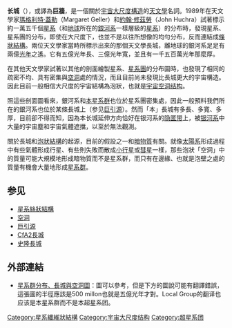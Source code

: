{{Otheruses|subject=天文學的长城|长城 (消歧义)}}
'''长城'''（{{lang|en|'''Great Wall'''}}），或譯為'''巨牆'''，是一個關於[[宇宙大尺度構造|宇宙大尺度構造]]的[[天文學|天文學]]名詞。1989年在天文學家[[瑪格利特·蓋勒|瑪格利特·蓋勒]]（Margaret Geller）和[[約翰·修茲勞|約翰·修茲勞]]（John Huchra）試著標示約一萬五千個[[星系|星系]]（和[[地球|地球]]所在的[[銀河系|銀河系]]一樣層級的[[星系|星系]]）的分布時，發現星系、星系團的分布，即使在大尺度下，也並不是以往所想像的均勻分布，反而連結成[[大尺度丝状结构|條狀結構]]。兩位天文學家當時所標示出來的那個天文學長城，離地球的銀河系足足有兩億[[光年|光年]]之遙。它有五億光年長、三億光年寬，並且有一千五百萬光年那麼厚。

在其他天文學家試著以其他的剖面繪製星系、[[星系團|星系團]]的分布圖時，也發現了相同的疏密不均、具有密集與[[空洞_(天文学)|空洞]]處的情況，而且目前尚未發現比長城更大的宇宙構造。因此目前一般相信大尺度的宇宙結構為泡狀，也就是[[空洞_(天文学)|宇宙空洞结构]]。

照這些剖面圖看來，銀河系和[[本星系群|本星系群]]也位於星系團密集處，因此一般預料我們所在的銀河系也位於某條長城上（参见[[巨引源|巨引源]]）。然而「本」長城有多長、多寬、多厚，目前卻不得而知，因為本长城延伸方向恰好在银河系的[[隐匿带|隐匿带]]上，被[[银河系|银河系]]中大量的宇宙塵和宇宙氣體遮擋，以至於無法觀測。

關於長城和[[空洞_(天文学)|泡狀結構]]的起源，目前的假設之一和[[暗物質|暗物質]]有關。就像[[太陽系|太陽系]]形成過程中有些氣體形成行星、有些則失敗而散成[[小行星|小行星]]或[[彗星|彗星]]一樣，那些泡狀「空洞」中的質量可能大規模地形成暗物質而不是星系群，而只有在邊緣、也就是泡壁之處的質量有機會大量地形成[[星系群|星系群]]。

==参见==
*[[大尺度纖維狀結構|星系絲狀結構]]
*[[空洞_(天文学)|空洞]]
*[[巨引源|巨引源]]
*[[CfA2長城|CfA2長城]]
*[[史隆長城|史隆長城]]

==外部連結==
*[https://web.archive.org/web/20040804041046/http://www.phys.ncku.edu.tw/%7Eastrolab/e_book/nite_sky/captions/great_wall_voids.html 星系群分布、長城與空洞圖]：圖可以參考，但是下方的圖說可能有翻譯錯誤，這張圖的半徑應該是500 millon也就是五億光年才對。Local Group的翻译也应该是本星系群而不是本超星系团。

[[Category:星系纖維狀結構|Category:星系纖維狀結構]]
[[Category:宇宙大尺度结构|Category:宇宙大尺度结构]]
[[Category:超星系团|Category:超星系团]]